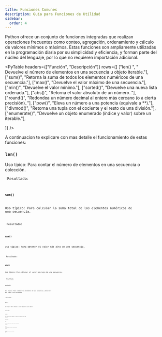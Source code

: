 ```yaml
---
title: Funciones Comunes
description: Guía para Funciones de Utilidad
sidebar:
  order: 4
---
```



Python ofrece un conjunto de funciones integradas que realizan operaciones frecuentes como conteo, agregación, ordenamiento y cálculo de valores mínimos o máximos. Estas funciones son ampliamente utilizadas en la programación diaria por su simplicidad y eficiencia, y forman parte del núcleo del lenguaje, por lo que no requieren importación adicional.

<PyTable 
  headers={["Función", "Descripción"]}
  rows={[
    ["len()	", "	Devuelve el número de elementos en una secuencia u objeto iterable."],
    ["sum()", "Retorna la suma de todos los elementos numéricos de una secuencia."],
    ["max()", "Devuelve el valor máximo de una secuencia."],
    ["min()", "Devuelve el valor mínimo."],
    ["sorted()", "Devuelve una nueva lista ordenada."],
    ["abs()", "Retorna el valor absoluto de un número.."],
    ["round()", "Redondea un número decimal al entero más cercano (o a cierta precisión).."],
    ["pow()", "Eleva un número a una potencia (equivale a **)."],
    ["divmod()", "Retorna una tupla con el cociente y el resto de una división."],
    ["enumerate()", "Devuelve un objeto enumerado (índice y valor) sobre un iterable."],
  
  ]}
/>


A continuacion te explicare con mas detalle el funcionamiento de estas funciones:

### <code>len()</code>

 Uso típico: 	Para contar el número de elementos en una secuencia o colección.

<Code 
code="
nombres = ['Ana', 'Luis', 'Pedro']
print(len(nombres))
"
lang="py" 
title="len.py" 
mark="highlights"
frame='auto' />
Resultado: 
<Code 
code="
3
"
title="type.py" 
mark="highlights"
frame='terminal' />

### <code>sum()</code>

Uso típico: Para calcular la suma total de los elementos numéricos de una secuencia.

<Code 
code="
numeros = [10, 20, 30]
print(sum(numeros))
"
lang="py" 
title="sum.py" 
mark="highlights"
frame='auto' />
Resultado: 
<Code 
code="
60
"
title="sum.py" 
mark="highlights"
frame='terminal' />

### <code>max()</code>

Uso típico: Para obtener el valor más alto de una secuencia.

<Code 
code="
edades = [15, 42, 37, 29]
print(max(edades))
"
lang="py" 
title="max.py" 
mark="highlights"
frame='auto' />
Resultado: 
<Code 
code="
42
"
title="max.py" 
mark="highlights"
frame='terminal' />
### <code>min()</code>

Uso típico: Para obtener el valor más bajo de una secuencia.

<Code 
code="
temperaturas = [23, 18, 30, 21]
print(min(temperaturas))
"
lang="py" 
title="min.py" 
mark="highlights"
frame='auto' />
Resultado: 
<Code 
code="
18
"
title="min.py" 
mark="highlights"
frame='terminal' />

### <code>sorted()</code>

Uso típico: Para ordenar los elementos de una secuencia y devolver una nueva lista ordenada.

<Code 
code="
letras = ['d', 'a', 'c', 'b']
print(sorted(letras))
"
lang="py" 
title="sorted.py" 
mark="highlights"
frame='auto' />
Resultado: 
<Code 
code="
['a', 'b', 'c', 'd']
"
title="sorted.py" 
mark="highlights"
frame='terminal' />

### <code>abs()</code>

Uso típico: Para obtener el valor absoluto de un número.

<Code 
code="
numero = -15
print(abs(numero))
"
lang="py" 
title="abs.py" 
mark="highlights"
frame='auto' />
Resultado: 
<Code 
code="
15
"
title="abs.py" 
mark="highlights"
frame='terminal' />

### <code>round()</code>

Uso típico: Para redondear un número decimal al entero más cercano.

<Code 
code="
pi = 3.14159
print(round(pi, 2))
"
lang="py" 
title="round.py" 
mark="highlights"
frame='auto' />
Resultado: 
<Code 
code="
3.14
"
title="round.py" 
mark="highlights"
frame='terminal' />

### <code>pow()</code>

Uso típico: Para elevar un número base a una potencia.

<Code 
code="
print(pow(2, 3))  # 2^3
"
lang="py" 
title="pow.py" 
mark="highlights"
frame='auto' />
Resultado: 
<Code 
code="
8
"
title="pow.py" 
mark="highlights"
frame='terminal' />

### <code>divmod()</code>

Uso típico: Para obtener el cociente y el resto de una división.

<Code 
code="
resultado = divmod(10, 3)
print(resultado)
"
lang="py" 
title="divmod.py" 
mark="highlights"
frame='auto' />
Resultado: 
<Code 
code="
(3, 1)
"
title="divmod.py" 
mark="highlights"
frame='terminal' />

### <code>enumerate()</code>

Uso típico: Uso típico: Para iterar sobre una secuencia obteniendo índice y valor.

<Code 
code="
frutas = ['manzana', 'banana', 'cereza']
for indice, valor in enumerate(frutas):
&nbsp;&nbsp;&nbsp;&nbsp;print(indice, valor)
"
lang="py" 
title="enumerate.py" 
mark="highlights"
frame='auto' />
Resultado: 
<Code 
code="
0 manzana
1 banana
2 cereza
"
title="enumerate.py" 
mark="highlights"
frame='terminal' />
